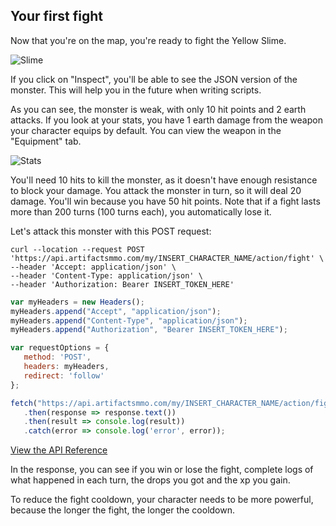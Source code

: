 

## Your first fight

Now that you're on the map, you're ready to fight the Yellow Slime.

![Slime](https://api.artifactsmmo.com/images/docs/yellow_slime2.png)

<Callout type="info" emoji="ℹ️">
If you click on "Inspect", you'll be able to see the JSON version of the monster. This will help you in the future when writing scripts.
</Callout>

As you can see, the monster is weak, with only 10 hit points and 2 earth attacks. If you look at your stats, you have 1 earth damage from the weapon your character equips by default. You can view the weapon in the "Equipment" tab.

![Stats](https://api.artifactsmmo.com/images/docs/stats_character.png)

You'll need 10 hits to kill the monster, as it doesn't have enough resistance to block your damage. You attack the monster in turn, so it will deal 20 damage. You'll win because you have 50 hit points. Note that if a fight lasts more than 200 turns (100 turns each), you automatically lose it.

Let's attack this monster with this POST request:

```http filename="cURL" copy
curl --location --request POST 'https://api.artifactsmmo.com/my/INSERT_CHARACTER_NAME/action/fight' \
--header 'Accept: application/json' \
--header 'Content-Type: application/json' \
--header 'Authorization: Bearer INSERT_TOKEN_HERE'
```
```js filename="Javascript" copy
var myHeaders = new Headers();
myHeaders.append("Accept", "application/json");
myHeaders.append("Content-Type", "application/json");
myHeaders.append("Authorization", "Bearer INSERT_TOKEN_HERE");

var requestOptions = {
   method: 'POST',
   headers: myHeaders,
   redirect: 'follow'
};

fetch("https://api.artifactsmmo.com/my/INSERT_CHARACTER_NAME/action/fight", requestOptions)
   .then(response => response.text())
   .then(result => console.log(result))
   .catch(error => console.log('error', error));
```

[View the API Reference](https://api.artifactsmmo.com/docs/#/operations/action_fight_my__name__action_fight_post)

In the response, you can see if you win or lose the fight, complete logs of what happened in each turn, the drops you got and the xp you gain.

To reduce the fight cooldown, your character needs to be more powerful, because the longer the fight, the longer the cooldown.

